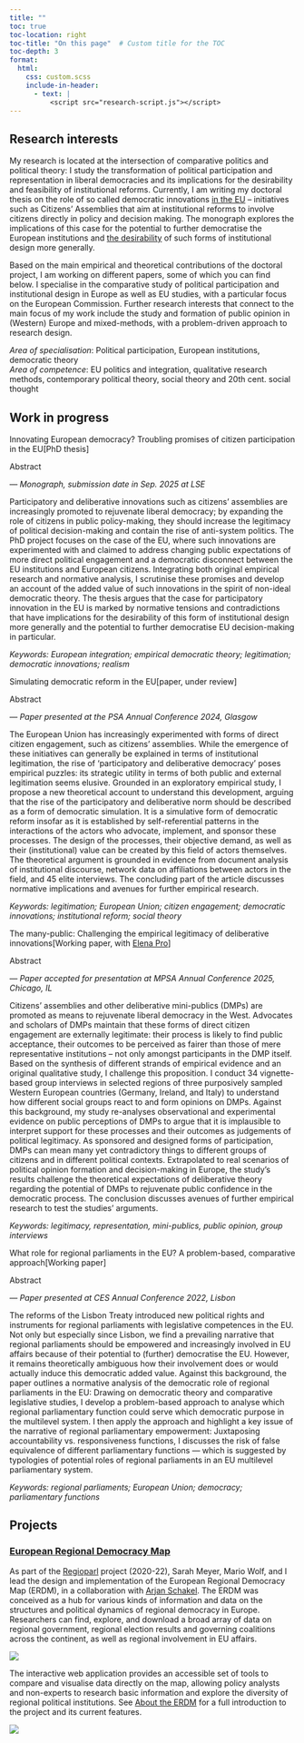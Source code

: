 ```yaml
---
title: ""
toc: true
toc-location: right
toc-title: "On this page"  # Custom title for the TOC
toc-depth: 3
format:
  html:
    css: custom.scss
    include-in-header:
      - text: |
          <script src="research-script.js"></script>
---
```


## Research interests

My research is located at the intersection of comparative politics and political theory: I study the transformation of political participation and representation in liberal democracies and its implications for the desirability and feasibility of institutional reforms. Currently, I am writing my doctoral thesis on the role of so called democratic innovations [in the EU](https://citizens.ec.europa.eu/european-citizens-panels_en){target="_blank"} – initiatives such as Citizens' Assemblies that aim at institutional reforms to involve citizens directly in policy and decision making. The monograph explores the implications of this case for the potential to further democratise the European institutions and [the desirability](https://globalcit.eu/representing-european-citizens-why-a-european-citizens-assembly-should-complement-the-european-parliament/2){target="_blank"} of such forms of institutional design more generally.

Based on the main empirical and theoretical contributions of the doctoral project, I am working on different papers, some of which you can find below. I specialise in the comparative study of political participation and institutional design in Europe as well as EU studies, with a particular focus on the European Commission. Further research interests that connect to the main focus of my work include the study and formation of public opinion in (Western) Europe and mixed-methods, with a problem-driven approach to research design.

*Area of specialisation*: Political participation, European institutions, democratic theory\
*Area of competence*: EU politics and integration, qualitative research methods, contemporary political theory, social theory and 20th cent. social thought

## Work in progress

:::::: folding-section
::: folding-header
[Innovating European democracy? Troubling promises of citizen participation in the EU]{.header-main}[\[PhD thesis\]]{.header-right}
:::

::: folding-content
[Abstract]{.abstract-toggle}
:::

::: {.full-content .small-text}
*— Monograph, submission date in Sep. 2025 at LSE*

Participatory and deliberative innovations such as citizens' assemblies are increasingly promoted to rejuvenate liberal democracy; by expanding the role of citizens in public policy-making, they should increase the legitimacy of political decision-making and contain the rise of anti-system politics. The PhD project focuses on the case of the EU, where such innovations are experimented with and claimed to address changing public expectations of more direct political engagement and a democratic disconnect between the EU institutions and European citizens. Integrating both original empirical research and normative analysis, I scrutinise these promises and develop an account of the added value of such innovations in the spirit of non-ideal democratic theory. The thesis argues that the case for participatory innovation in the EU is marked by normative tensions and contradictions that have implications for the desirability of this form of institutional design more generally and the potential to further democratise EU decision-making in particular.

*Keywords: European integration; empirical democratic theory; legitimation; democratic innovations; realism*
:::
::::::

:::::: folding-section
::: folding-header
[Simulating democratic reform in the EU]{.header-main}[\[paper, under review\]]{.header-right}
:::

::: folding-content
[Abstract]{.abstract-toggle}
:::

::: {.full-content .small-text}
*— Paper presented at the PSA Annual Conference 2024, Glasgow*

The European Union has increasingly experimented with forms of direct citizen engagement, such as citizens' assemblies. While the emergence of these initiatives can generally be explained in terms of institutional legitimation, the rise of ‘participatory and deliberative democracy’ poses empirical puzzles: its strategic utility in terms of both public and external legitimation seems elusive. Grounded in an exploratory empirical study, I propose a new theoretical account to understand this development, arguing that the rise of the participatory and deliberative norm should be described as a form of democratic simulation. It is a simulative form of democratic reform insofar as it is established by self-referential patterns in the interactions of the actors who advocate, implement, and sponsor these processes. The design of the processes, their objective demand, as well as their (institutional) value can be created by this field of actors themselves. The theoretical argument is grounded in evidence from document analysis of institutional discourse, network data on affiliations between actors in the field, and 45 elite interviews. The concluding part of the article discusses normative implications and avenues for further empirical research.

*Keywords: legitimation; European Union; citizen engagement; democratic innovations; institutional reform; social theory*
:::
::::::

:::::: folding-section
::: folding-header
[The many-public: Challenging the empirical legitimacy of deliberative innovations]{.header-main}[\[Working paper, with [Elena Pro](https://elena-pr.github.io){target="_blank"}\]]{.header-right}
:::

::: folding-content
[Abstract]{.abstract-toggle}
:::

::: {.full-content .small-text}
*— Paper accepted for presentation at MPSA Annual Conference 2025, Chicago, IL*

Citizens' assemblies and other deliberative mini-publics (DMPs) are promoted as means to rejuvenate liberal democracy in the West. Advocates and scholars of DMPs maintain that these forms of direct citizen engagement are externally legitimate: their process is likely to find public acceptance, their outcomes to be perceived as fairer than those of mere representative institutions – not only amongst participants in the DMP itself. Based on the synthesis of different strands of empirical evidence and an original qualitative study, I challenge this proposition. I conduct 34 vignette-based group interviews in selected regions of three purposively sampled Western European countries (Germany, Ireland, and Italy) to understand how different social groups react to and form opinions on DMPs. Against this background, my study re-analyses observational and experimental evidence on public perceptions of DMPs to argue that it is implausible to interpret support for these processes and their outcomes as judgements of political legitimacy. As sponsored and designed forms of participation, DMPs can mean many yet contradictory things to different groups of citizens and in different political contexts. Extrapolated to real scenarios of political opinion formation and decision-making in Europe, the study's results challenge the theoretical expectations of deliberative theory regarding the potential of DMPs to rejuvenate public confidence in the democratic process. The conclusion discusses avenues of further empirical research to test the studies' arguments.

*Keywords: legitimacy, representation, mini-publics, public opinion, group interviews*
:::
::::::

:::::: folding-section
::: folding-header
[What role for regional parliaments in the EU? A problem-based, comparative approach]{.header-main}[\[Working paper\]]{.header-right}
:::

::: folding-content
[Abstract]{.abstract-toggle}
:::

::: {.full-content .small-text}
*— Paper presented at CES Annual Conference 2022, Lisbon*

The reforms of the Lisbon Treaty introduced new political rights and instruments for regional parliaments with legislative competences in the EU. Not only but especially since Lisbon, we find a prevailing narrative that regional parliaments should be empowered and increasingly involved in EU affairs because of their potential to (further) democratise the EU. However, it remains theoretically ambiguous how their involvement does or would actually induce this democratic added value. Against this background, the paper outlines a normative analysis of the democratic role of regional parliaments in the EU: Drawing on democratic theory and comparative legislative studies, I develop a problem-based approach to analyse which regional parliamentary function could serve which democratic purpose in the multilevel system. I then apply the approach and highlight a key issue of the narrative of regional parliamentary empowerment: Juxtaposing accountability vs. responsiveness functions, I discusses the risk of false equivalence of different parliamentary functions — which is suggested by typologies of potential roles of regional parliaments in an EU multilevel parliamentary system.

*Keywords: regional parliaments; European Union; democracy; parliamentary functions*
:::
::::::

## Projects

### [European Regional Democracy Map](https://www.europeanregionaldemocracy.eu/){target="_blank"}

As part of the [Regioparl](https://www.regioparl.com/?lang=en){target="_blank"} project (2020-22), Sarah Meyer, Mario Wolf, and I lead the design and implementation of the European Regional Democracy Map (ERDM), in a collaboration with [Arjan Schakel](https://www.arjanschakel.nl){target="blank"}. The ERDM was conceived as a hub for various kinds of information and data on the structures and political dynamics of regional democracy in Europe. Researchers can find, explore, and download a broad array of data on regional government, regional election results and governing coalitions across the continent, as well as regional involvement in EU affairs.

![](ERDM_Nov_2024.png){fig-alt="Screenshot of the European Regional Democracy Map showing exemplary variables"}

The interactive web application provides an accessible set of tools to compare and visualise data directly on the map, allowing policy analysts and non-experts to research basic information and explore the diversity of regional political institutions. See [About the ERDM](https://www.europeanregionaldemocracy.eu/about){target="_blank"} for a full introduction to the project and its current features.

![](ERDM_Nov_2024_2.png){fig-alt="Screenshot of the European Regional Democracy Map showing regional profile"}
